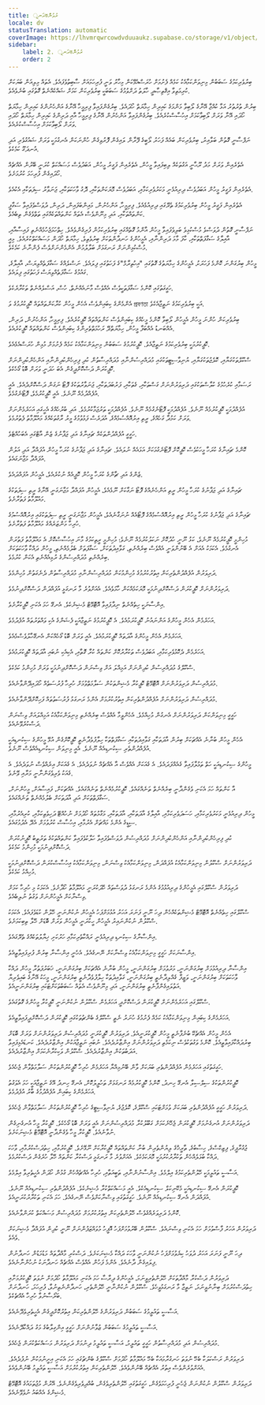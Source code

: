 ```yaml
---
title: އަނুকުރުވުން
locale: dv
statusTranslation: automatic
coverImage: https://lhvmrqwrcowdvduuaukz.supabase.co/storage/v1/object/public/strapi-uploads/small_cover-educacion-fundamental.webp-2d51a7828a2b1309555be27f7e2a61a0.webp
sidebar:
    label: 2. އަނুকުރުވުން
    order: 2
---
```

ބިރުވެރިކަމުގެ ސަބަބުން މިނިވަންކަމާއެކު ކަމެއް ފެށުމަށް ހުރަސްއެޅޭކަން މިހާރު ވަނީ ފުރިހަމައަށް ސާބިތުވެފައެވެ. އެތައް މިލިއަން ބަޔަކަށް ކުރިމަތިވާ އިޤްތިޞާދީ ހާލަތު ދަށްވުމުގެ ސަބަބަކީ ބިރުވެރިކަން ކަމަށް ޝައްކެއްނެތް ގޮތުގައި ބުނެވެއެވެ.

ބިރުން ތުރުތުރު އަޅާ ކުއްޖާ އޭނާގެ ލޯބިވާ މަންމަގެ ކައިރިން ހިމާޔަތް ހޯދައެވެ. ބިރުގެންފައިވާ ފިރިމީހާ އޭނާގެ އަންހެނުންގެ ކައިރިން ހިމާޔަތް ހޯދައި އޭނާ ވަރަށް ލޯބިވާކަމަށް އިހުސާސްކުރެއެވެ. ބިރުގެންފައިވާ އަންހެނުން އޭނާގެ ފިރިމީހާ އާއި ދަރިންގެ ކައިރިން ހިމާޔަތް ހޯދައި ވަރަށް ލޯބިވާކަމަށް އިހުސާސްކުރެއެވެ.

ނަފްސާނީ ގޮތުން ބަލާއިރު، ބިރުވެރިކަން ބައެއް ފަހަރު ލޯބީގެ ފޭރާން ލައިގެން ފޮރުވިގެން ހުންނަކަން އެނގުމަކީ ވަރަށް ޝައުގުވެރި އަދި އުނދަގޫ ކަމެކެވެ.

އެތެރެއިން ވަރަށް މަދު ރޫޙާނީ އަގުތަކެއް ލިބިފައިވާ މީހުން، އެތެރެއިން ފަގީރު މީހުން، އަބަދުވެސް މަސައްކަތް ކުރަނީ ބޭރުން އެއްޗެއް ހޯދައިގެން ފުރިހަމަ ކުރުމަށެވެ.

އެތެރެއިން ފަގީރު މީހުން އަބަދުވެސް ދިރިއުޅެނީ މަކަރުވެރިކަމާއި، އަބަދުވެސް މޮޔަކަންތަކާއި، ދޮގު ވާހަކަތަކާއި، ޖަނަވާރު ސިފަތަކާއި އެކުއެވެ.

އެތެރެއިން ފަގީރު މީހުން ބިރުވެރިކަމުގެ ތެރޭގައި ދިރިއުޅެއެވެ. ފިރިމީހާ، އަންހެނުން، މައިންބަފައިން، ދަރިން، ދުވަސްވެފައިވާ ސަގާފީ ކަންތައްތަކާއި، އަދި މިނޫންވެސް އެތައް ކަންތައްތަކެއްގައި ތަތްވެގެން ތިބެއެވެ.

ނަފްސާނީ ގޮތުން ދުވަސްވެ މުސްކުޅިވެ ބަލިވެފައިވާ މީހުން އާންމު ގޮތެއްގައި ބިރުވެރިކަމުން ފުރިގެންވެއެވެ. ހިތްހަމަޖެހުމެއްނެތި ފައިސާއާއި، އާއިލާގެ ސަގާފަތްތަކާއި، ކާފަ މާމަ ދަރިންނާއި، އެމީހުންގެ ހަނދާންތަކަށް ބިރުވެތިވެ، ހިމާޔަތް ހޯދަން މަސައްކަތްކުރެއެވެ. މިއީ މުސްކުޅިންނަށް ރަނގަޅަށް ބަލާލުމުން އެންމެންނަށްވެސް ފެންނާނެ ކަމެކެވެ.

މީހުން ބިރުގަންނަ ކޮންމެ ފަހަރަކު، އެމީހުންގެ ހިމާޔަތުގެ ގޮތުގައި "އިހުތިރާމް"ގެ ފަހަތުގައި ފިލައެވެ. ނަސްލެއްގެ ސަގާފަތެއްވިޔަސް، އާއިލާގެ، ގައުމުގެ ސަގާފަތެއްވިޔަސް ފަހަތުގައި ފިލައެވެ.

ހަގީގަތުގައި ކޮންމެ ސަގާފަތަކީވެސް އެއްވެސް މާނައެއްނެތް، ހުސް، އަސްލެއްނެތް ތަކުރާރެކެވެ.

އެންމެންގެ ކިބައިންވެސް އެހެން މީހުން ކުރާކަންތައްތައް ކޮޕީކުރުމުގެ ވަ প্রবণতা އަކީ ބިރުވެރިކަމުގެ ނަތީޖާއެކެވެ.

ބިރުވެރިކަން ހުންނަ މީހުން އެމީހުން ލޯބިވާ ކޮންމެ މީހެއްގެ ކިބައިންވެސް ކަންތައްތައް ކޮޕީކުރެއެވެ. ފިރިމީހާ، އަންހެނުން، ދަރިން، އެއްބަނޑު އެއްބަފާ މީހުން، ހިމާޔަތްދޭ ރަހުމަތްތެރިންގެ ކިބައިންވެސް ކަންތައްތައް ކޮޕީކުރެއެވެ.

ކޮޕީކުރުމަކީ ބިރުވެރިކަމުގެ ނަތީޖާއެވެ. ކޮޕީކުރުމުގެ ސަބަބުން މިނިވަންކަމާއެކު ކަމެއް ފެށުމަށް މުޅިން ހުރަސްއެޅެއެވެ.

ސްކޫލްތަކުގަޔާއި، ކޮލެޖުތަކުގަޔާއި، ޔުނިވާސިޓީތަކުގައި މުދައްރިސުންނާއި މުދައްރިސާތުން ކުދި ފިރިހެންކުދިންނާއި އަންހެންކުދިންނަށް ކޮޕީކުރަން ދަސްކޮށްދީގެން އެބަ ހަދަނީ ވަރަށް ބޮޑު ގޯހެކެވެ.

ރަސަމާއި ކުރެހުމުގެ ކުލާސްތަކުގައި ދަރިވަރުންނަށް ގަސްތަކާއި، ގެތަކާއި، ފަރުބަދަތަކާއި، ޖަނަވާރުތަކުގެ ފޮޓޯ ނަގަން ދަސްކޮށްދެއެވެ. އެއީ އުފެއްދުމެއް ނޫނެވެ. އެއީ ކޮޕީކުރުމެވެ، ފޮޓޯނެގުމެވެ.

އުފެއްދުމަކީ ކޮޕީކުރުމެއް ނޫނެވެ. އުފެއްދުމަކީ ފޮޓޯނެގުމެއް ނޫނެވެ. އުފެއްދުމަކީ ތަރުޖަމާކުރުމެވެ. އަދި ބުރުހެއްގެ އެހީގައި އަހަރެމެންނަށް ވަރަށް ކަމުދާ ގަހެއްގެ، ރީތި އިރުއޮއްސުމެއްގެ، އުދަރެސް ފަޅުވުމުގެ މީރު ރާގުތަކެއްގެ މައުލޫމާތު ފެތުރުމެވެ.

ހަގީގީ އުފެއްދުންތަކެއް ޗައިނާގެ އަދި ޖަޕާނުގެ ޒެން އާޓްގައި އެބަހުއްޓެވެ.

ކޮންމެ ޗައިނާގެ ކުރަހާ މީހަކުވެސް ކޮޕީކޮށް ފޮޓޯނެގުމަކަށް އަޅައެއް ނުލައެވެ. ޗައިނާގެ އަދި ޖަޕާނުގެ ކުރަހާ މީހުން އުފައްދާ އަދި އަލުން އުފައްދާ މަޖާނަގައެވެ.

ޒެންގެ އަދި ޗާންގެ ކުރަހާ މީހުން ކޮޕީއެއް ނުކުރެއެވެ، އެމީހުން އުފައްދައެވެ.

ޗައިނާގެ އަދި ޖަޕާނުގެ ކުރަހާ މީހުން ރީތި އަންހެނެއްގެ ފޮޓޯ ނަގާކަށް ނޫޅެއެވެ، އެމީހުން އުފައްދާ މަޖާނަގަނީ އޭނާގެ ރީތި ސިފަތަކުގެ މައުލޫމާތު ފަތުރާށެވެ.

ޗައިނާގެ އަދި ޖަޕާނުގެ ކުރަހާ މީހުން ރީތި އިރުއޮއްސުމެއްގެ ފޮޓޯއެއް ނުނަގާނެއެވެ، އެމީހުން މަޖާނަގަނީ ރީތި ސިފަތަކުގައި އިރުއޮއްސުމުގެ ހުރިހާ މަންޒަރެއްގެ މައުލޫމާތު ފަތުރާށެވެ.

މުހިންމީ ކޮޕީކުރުމެއް ނޫނެވެ، ކަޅު ނޫނީ ހުދުކޮށް ނަކަލުކުރުމެއް ނޫނެވެ؛ މުހިންމީ ރީތިކަމުގެ މާނަ އިހުސާސްކޮށް އެ މައުލޫމާތު ފަތުރަން އެނގުމެވެ. އެކަމަކު އެއަށް އެ ބޭނުންވަނީ އެއްވެސް ބިރެއްނެތި، ގަވާއިދުތަކަށް، ސަގާފަތަށް ބެލުމެއްނެތި، މީހުން ދައްކާ ވާހަކަތަކަށް ބިރެއްނެތި މުދައްރިސުންގެ ރުޅިއެއްނެތި އެކަން ކުރުމެވެ.

ދަރިވަރުން އުފެއްދުންތެރިކަން އިތުރުކުރުމުގެ މުހިންމުކަން މުދައްރިސުންނާއި މުދައްރިސާތުން ދެނެގަތުން މުހިންމެވެ.

ދަރިވަރުންނަށް ކޮޕީކުރަން ދަސްކޮށްދިނުމަކީ މޮޔަކަމެއްކަން ހާމަވެއެވެ. އެއަށްވުރެ މާ ރަނގަޅީ އުފައްދަން ދަސްކޮށްދިނުމެވެ.

އިންސާނަކީ ހިތެއްނެތް ނިދާފައިވާ އޮޓޮމޭޓް މެޝިނެކެވެ. އެނގޭ ހަމަ އެކަނި ކޮޕީކުރާށެވެ.

އަހަރެމެން އެހެން މީހުންގެ އަންނައުނު ކޮޕީކުރަމުއެވެ. އެ ކޮޕީކުރުމުގެ ނަތީޖާއަކީ ފެޝަންގެ އެކި ވައްތަރުތައް އުފެދުމެވެ.

އަހަރެމެން އެހެން މީހުންގެ އާދަތައް ކޮޕީކުރަމުއެވެ. އެއީ ވަރަށް ބޮޑު ގޯހެއްކަން އެނގޭހާލުވެސްމެއެވެ.

އަހަރެމެން ދެކޮޅުވެރިކަމާއި، އަބަދުވެސް ތަކުރާރުކޮށް ކަންތައް ކުރާ ގޮތާއި، އެކިއެކި ނުބައި އާދަތައް ކޮޕީކުރަމުއެވެ.

ސްކޫލްގެ މުދައްރިސުން ކުދިންނަށް އަމިއްލަ އަށް ވިސްނަން ދަސްކޮށްދިނުމަކީ ވަރަށް މުހިންމު ކަމެކެވެ.

މުދައްރިސުން ދަރިވަރުންނަށް އޮޓޮމޭޓް ކޮޕީކުރާ މެޝިންތަކުން ސަލާމަތްވުމަށް ހުރިހާ ފުރުސަތެއް ހޯދައިދޭންވާނެއެވެ.

މުދައްރިސުން ދަރިވަރުންނަށް އުފެއްދުންތެރިކަން އިތުރުކުރުމަށް އެންމެ ރަނގަޅު ފުރުސަތުތައް ފަހިކޮށްދޭންވާނެއެވެ.

ހަގީގީ މިނިވަންކަން ދަރިވަރުންނަށް އެނގުން މުހިއްމެވެ. އެހެންވީމާ އެއްވެސް ބިރެއްނެތި މިނިވަންކަމާއެކު އަމިއްލައަށް ވިސްނަން ދަސްކުރެވޭނެއެވެ.

އެހެން މީހުން ބުނާނެ އެއްޗަކަށް ބިރުން އާދަތަކާއި ގަވާއިދުތަކާއި ސަގާފަތްތަކާ ހިލާފުވެދާނެތީ ކޮޕީކޮށްގެން އުޅޭ މީހުންގެ ސިކުނޑިއަކީ އުފެއްދުންތެރި ސިކުނޑިއެއް ނޫނެވެ. އެއީ މިނިވަން ސިކުނޑިއެއްވެސް ނޫނެވެ.

މީހުންގެ ސިކުނޑިއަކީ ހަތް ތަޅުލާފައިވާ ގެއެއްފަދައެވެ. އެ ގެއަކަށް އެއްވެސް އާ އެއްޗެއް ނުވަދެއެވެ. އެ ގެއަކަށް އިރެއްވެސް ނުވަދެއެވެ. އެ ގެއަކު ވެރިވެގަންނާނީ މަރާއި ވޭނެވެ.

އާ ކަންތައް ހަމަ އެކަނި ވެގެންދާނީ ބިރެއްނެތް ތަނެއްގައެވެ. ކޮޕީކުރުމެއްނެތް ތަނެއްގައެވެ. އެއްޗަކަށް، ފައިސާއަށް، މީހުންނަށް، ސަގާފަތްތަކަށް އަދި އާދަތަކަށް ބެލުމެއްނެތް ތަނެއްގައެވެ.

މީހުން ދިރިއުޅެނީ މަކަރުވެރިކަމާއި، ހަސަދަވެރިކަމާއި، އާއިލާގެ އާދަތަކާއި، އާދަތަކާއި، މަގާމުތައް ހޯދުމަށް ނުހުއްޓޭ ދަހިވެތިކަމާއި، ކުރިއެރުމާއި، ސިޑީގެ އެންމެ މައްޗަށް އެރުމާއި، އިހުސާސް ކުރުވުމަށް އެދޭ އެދުމުގައެވެ.

ކުދި ފިރިހެންކުދިންނާއި އަންހެންކުދިންނަށް މުދައްރިސުން ދުވަސްވެފައިވާ ހަލާކުވެފައިވާ ކަންތައްތަކުގެ ތަރުތީބު ކޮޕީނުކުރަން ދަސްކޮށްދިނުމަކީ މުހިންމު ކަމެކެވެ.

ދަރިވަރުންނަށް ސްކޫލުން މިނިވަންކަމާއެކު އުފައްދަން، މިނިވަންކަމާއެކު ވިސްނަން، މިނިވަންކަމާއެކު އިހުސާސްކުރަން ދަސްކޮށްދިނުމަކީ މުހިއްމު ކަމެކެވެ.

ދަރިވަރުން ސްކޫލްގައި އެމީހުންގެ ދިރިއުޅުމުގެ އެންމެ ރަނގަޅު ދުވަސްތައް ހޭދަކުރަނީ މައުލޫމާތު ހޯދާށެވެ. އެކަމަކު މި ހުރިހާ ކަމަށް ވިސްނާކަށް އެމީހުންނަށް ވަގުތު ނުލިބެއެވެ.

ސްކޫލްގައި ހިތެއްނެތް އޮޓޮމޭޓް މެޝިންތަކެއްހެން ދިހަ ނޫނީ ފަނަރަ އަހަރު އުޅުމަށްފަހު އެމީހުން ނުކުންނަނީ ހޭލުން ކުޑަވެފައެވެ. އެކަމަކު ސްކޫލުން ނުކުންނައިރު އެމީހުން ހީކުރަނީ އެމީހުން ވަރަށް ބޮޑަށް ހޭލާ ތިބިކަމަށެވެ.

އިންސާނާގެ ސިކުނޑި ދިރިއުޅެނީ ރައްކާތެރިކަމާއި ހަރުކަށި ޚިޔާލުތަކެއްގެ ތެރޭގައެވެ.

އިންސާނަކަށް ހަގީގީ މިނިވަންކަމާއެކު ވިސްނާކަށް ނޭނގެއެވެ. އެހެނީ އިންސާނާ ބިރުން ފުރިފައިވާތީއެވެ.

އިންސާނާ ދިރިއުޅުމަށް ބިރުގަންނަނީ، މަރުވުމަށް ބިރުގަންނަނީ، މީހުން ބުނާނެ އެއްޗަކަށް ބިރުގަންނަނީ، ޚަބަރުފަތުރާ މީހުން ދައްކާ ވާހަކަތަކަށް ބިރުގަންނަނީ، ވަޒީފާ ގެއްލިދާނެތީ ބިރުގަންނަނީ، ގަވާއިދުތަކާ ހިލާފުވެދާނެތީ ބިރުގަންނަނީ، މީހަކު އޭނާގެ ބައިވެރިޔާ އަތުލައިގެންފާނެތީ ބިރުގަންނަނީ، އަދި މިނޫންވެސް އެތައް ސަބަބުތަކަށްޓަކައި ބިރުގަންނަނީއެވެ.

ސްކޫލްގައި އަހަރެމެންނަށް ކޮޕީކުރަން ދަސްކޮށްދީ އަހަރެމެން ސްކޫލުން ނުކުންނަނީ ކޮޕީކުރާ މީހުންގެ ގޮތުގައެވެ.

އަހަރެމެންގެ ކިބައިން މިނިވަންކަމާއެކު ކަމެއް ފެށުމުގެ ހުނަރު ނެތީ ސްކޫލްގެ ބެންޗުތަކުގައި ކޮޕީކުރަން ދަސްކޮށްދީފައިވާތީއެވެ.

އެހެން މީހުން އެއްޗެކޭ ބުނެފާނެތީ މީހުން ކޮޕީކުރަނީއެވެ. ދަރިވަރުން ކޮޕީކުރަނީ މުދައްރިސުން ދަރިވަރުންނަށް ވަރަށް ބޮޑަށް ބިރުދައްކާފައިވާތީއެވެ. ކޮންމެ ވަގުތަކުވެސް ނިކަމެތި ދަރިވަރުންނަށް އިންޒާރުދެއެވެ. ނުބައި ނަތީޖާއަކުން އިންޒާރުދެއެވެ. ކަނޑައެޅިފައިވާ އަދަބުތަކުން އިންޒާރުދެއެވެ. ސްކޫލުން ވަކިކުރާނެކަމަށް އިންޒާރުދެއެވެ.

ހަގީގަތުގައި އަހަރެމެން އުފެއްދުންތެރި ބަޔަކަށް ވާން ބޭނުމިއްޔާ އަހަރެމެން ހުރިހާ ކޮޕީކުރުންތަކުން ސަލާމަތްވާން ޖެހެއެވެ.

ކޮޕީކުރުންތަކުގެ ސިލްސިލާ އެނގޭ ހިނދު، ކޮންމެ ކޮޕީކުރުމެއް ރަނގަޅަށް ތަހުލީލުކޮށް، އެނގޭ ހިނދު އޭގެ ނަތީޖާއަކީ ހަމަ އެވަގުތު އަހަރެމެންގެ ކިބައިން އުފެއްދުމުގެ ބާރު އުފެދުމެވެ.

ދަރިވަރުން ހަގީގީ އުފެއްދުންތެރި ބަޔަކަށް ވުމަށްޓަކައި ސްކޫލްގެ، ކޮލެޖުގެ، ޔުނިވާސިޓީގެ ހުރިހާ ކޮޕީކުރުންތަކުން ސަލާމަތްވާން ޖެހެއެވެ.

ދަރިވަރުންނަށް އުނގެނުމަށް ކޮޕީކުރަން ޖެހޭނެކަމަށް ގަބޫލުކުރާ މުދައްރިސުންނަށް އެއީ ވަރަށް ބޮޑު ގޯހެކެވެ. ކޮޕީކުރާ މީހާ އުނގެނިގެން ނުވާނެއެވެ. ކޮޕީކުރާ މީހާ ވެގެންދާނީ އޮޓޮމޭޓް މެޝިނަކަށެވެ.

ޖުގުރާފީގެ، ފިޒިކްސްގެ، ހިސާބުގެ، ތާރީޚްގެ ލިޔުންތެރިން ބުނާ ކަންތައްތައް ކޮޕީކުރާކަށް ނޫޅޭށެވެ. ކޮޕީކުރުމާއި، ހިތުދަސްކުރުމާއި، ވާހަކަ ދައްކާ ބުޅަލެއްހެން ތަކުރާރުކުރުމަކީ މޮޔަކަމެކެވެ. އެއަށްވުރެ މާ ރަނގަޅީ ދަސްކުރާ ކަންތައް ހޭލާ ހުރެގެން ދަސްކުރުމެވެ.

އަސާސީ ތައުލީމަކީ ހޭލުންތެރިކަމުގެ އިލްމެވެ. އިންސާނުންނާއި، ތަބީއަތާއި، ހުރިހާ އެއްޗެއްހެން ގުޅުން ހޯދަން އެހީތެރިވާ އިލްމެވެ.

ކޮޕީކުރަން އެނގޭ ސިކުނޑިއަކީ މެކޭނިކަލް ސިކުނޑިއެކެވެ. އެއީ މަސައްކަތްކުރާ މެޝިނެކެވެ. އުފެއްދުންތެރި ސިކުނޑިއެއް ނޫނެވެ. އުފައްދަން އެނގޭ ސިކުނޑިއެއް ނޫނެވެ. ހަގީގަތުގައި ވިސްނާކަށްވެސް ނޭނގެއެވެ. ހަމަ އެކަނި ތަކުރާރުކުރަނީއެވެ.

ކޮންމެ ދަރިވަރެއްގެވެސް ހޭލުންތެރިކަން އިތުރުކުރުމަށް މުދައްރިސުން މަސައްކަތް ކުރަންވާނެއެވެ.

ދަރިވަރުން އަހަރު ފާސްވުމަށް ހަމަ އެކަނި ވިސްނައެވެ. ސްކޫލުން ބޭރުވުމަށްފަހު އޮފީހު މުވައްޒަފުންނަށް ނޫނީ ކުދިން އުފައްދާ މެޝިނަކަށް ވެއެވެ.

ދިހަ ނޫނީ ފަނަރަ އަހަރު ދުވަހު ކިޔެވުމަށްފަހު ނުކުންނަނީ ވާހަކަ ދައްކާ މެޝިނަކަށެވެ. ދަސްކުރި މާއްދާތައް މަޑުމަޑުން ހަނދާނުން ފިލައިގެން ދާނެއެވެ. އެންމެ ފަހުން އެއްވެސް އެއްޗެއް ހަނދާނަކު ނުހުންނާނެއެވެ.

ދަރިވަރުން ދަސްކުރާ މާއްދާތަކަށް ހޭލުންތެރިވީނަމަ، އެމީހުންގެ ދިރާސާ ހަމަ އެކަނި މައުލޫމާތު ހޯދުމަށް ނުވަތަ ކޮޕީކުރުމަށާއި ހިތުދަސްކުރުމަށް ބިނާނުވީނަމަ، ނަތީޖާ މާ ރަނގަޅުވީހެވެ. ސްކޫލުން ނުކުންނާނީ ހޭލުންތެރި، ހަނދާންނެތިނުވާ، ފުރިހަމަ، ހަނދާނަށް ބަރޯސާނުވާ ހުރިހާ އެއްޗެކެވެ.

އަސާސީ ތައުލީމުގެ ސަބަބުން ދަރިވަރުންގެ ހޭލުންތެރިކަން އިތުރުކޮށްދީގެން އެހީތެރިވެދޭނެއެވެ.

އަސާސީ ތައުލީމުގެ ސަބަބުން ޒުވާނުންނަށް ހަގީގީ އިންގިލާބުގެ މަގު ދައްކާދޭނެއެވެ.

މުދައްރިސުން އަދި މުދައްރިސާތުން ހަގީގީ ތައުލީމު، އަސާސީ ތައުލީމު ދިނުމަށް ދަރިވަރުން މަސައްކަތްކުރަން ޖެހެއެވެ.

ދަރިވަރުން ރަސްކަލަކާ ބެހޭ ނުވަތަ ހަނގުރާމައަކާ ބެހޭ މައުލޫމާތު ހޯދުމަށް ސްކޫލްގެ ބެންޗުގައި ހަމަ އެކަނި އިށީނުމަކުން ނުފުދެއެވެ. އެއަށްވުރެންވެސް އިތުރު އެއްޗެއް ބޭނުންވެއެވެ. ހޭލުންތެރިކަން އިތުރުކުރުމަށް އަސާސީ ތައުލީމު ބޭނުންވެއެވެ.

ދަރިވަރުން ސްކޫލުން ނުކުންނަން ޖެހެނީ ފުރިހަމަވެގެން، ހަގީގަތުގައި ހޭލުންތެރިވެގެން، ބުއްދިވެރިވެގެންނެވެ. އޭރުން މުޖުތަމައުގެ އޮޓޮމޭޓް މެޝިންގެ އެއްބައު ނުވެވޭނެއެވެ.

